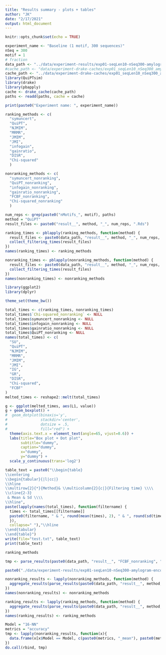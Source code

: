 ```yaml
---
title: "Results summary - plots + tables"
author: "JK"
date: "2/17/2021"
output: html_document
---
```


```r
knitr::opts_chunk$set(echo = TRUE)

experiment_name <- "Baseline (1 motif, 300 sequences)"
nSeq = 300
motif = 1
# fraction
data_path <- "../data/experiment-results/exp01-seqLen10-nSeq300-amylogram-encoding/"
#cache_path <- "data/experiment-drake-caches/exp01_seqLen10_nSeq300_amylogram_encoding/"
cache_path <- "../data/experiment-drake-caches/exp01_seqLen10_nSeq300_amylogram_encoding/"
library(QuiPTsim)
library(drake)
library(pbapply)
cache <- drake_cache(cache_path)
paths <- readd(paths, cache = cache)
```


```r
print(paste0("Experiment name: ", experiment_name))
```

```r
ranking_methods <- c(
  "symuncert",
  "QuiPT",
  "NJMIM",
  "MRMR",
  "JMIM",
  "JMI",
  "infogain",
  "gainratio",
  "DISR",
  "Chi-squared"
  )

nonranking_methods <- c(
  "symuncert_nonranking",
  "QuiPT_nonranking",
  "infogain_nonranking",
  "gainratio_nonranking",
  "FCBF_nonranking",
  "Chi-squared_nonranking"
  )

num_reps <- grep(paste0("nMotifs_", motif), paths)
method = "QuiPT"
result_files <- paste0("result__", method, "_", num_reps, ".Rds")

```

```r
ranking_times <- pblapply(ranking_methods, function(method) {
  result_files <- paste0(data_path, "result__", method, "_", num_reps, ".Rds")
  collect_filtering_times(result_files)
})
names(ranking_times) <- ranking_methods

nonranking_times <- pblapply(nonranking_methods, function(method) {
  result_files <- paste0(data_path, "result__", method, "_", num_reps, ".Rds")
  collect_filtering_times(result_files)
})
names(nonranking_times) <- nonranking_methods
```


```r
library(ggplot2)
library(dplyr)

theme_set(theme_bw())
```

```r
total_times <- c(ranking_times, nonranking_times)
total_times$`Chi-squared_nonranking` <- NULL
total_times$symuncert_nonranking <- NULL
total_times$infogain_nonranking <- NULL
total_times$gainratio_nonranking <- NULL
total_times$QuiPT_nonranking <- NULL
names(total_times) <- c(
  "SU",
  "QuiPT",
  "NJMIM",
  "MRMR",
  "JMIM",
  "JMI",
  "IG",
  "GR",
  "DISR",
  "Chi-squared",
  "FCBF"
)
melted_times <- reshape2::melt(total_times)

g <- ggplot(melted_times, aes(L1, value))
g + geom_boxplot() + 
#  geom_dotplot(binaxis='y', 
#               stackdir='center', 
#               dotsize = .5, 
#               fill="red") +
  theme(axis.text.x = element_text(angle=65, vjust=0.6)) + 
  labs(title="Box plot + Dot plot", 
       subtitle="dummy",
       caption="dummy",
       x="dummy",
       y="dummy") +
  scale_y_continuous(trans='log2')
```

```r
table_text = paste0("\\begin{table}
\\centering
\\begin{tabular}{|l|cc|}  
\\hline
\\multirow{2}{*}{Method}& \\multicolumn{2}{c|}{Filtering time} \\\\
\\cline{2-3} 
 & Mean & Sd \\\\
\\hline",
paste(lapply(names(total_times), function(filtername) {
  times <- total_times[[filtername]]
  paste0(filtername, " & ", round(mean(times), 2), " & ", round(sd(times), 2), " \\\\")
  }),
  collapse=" "),"\\hline
\\end{tabular}
\\end{table}")
write(file="test.txt", table_text)
print(table_text)
```
```r
ranking_methods
```
```r
tmp <- parse_results(paste0(data_path, "result__", "FCBF_nonranking", "_", num_reps, ".Rds"))
```



```r
paste0("./data/experiment-results/exp01-seqLen10-nSeq300-amylogram-encoding/", "result__", "FCBF_nonranking", "_", num_reps, ".Rds")
```
```r
nonranking_results <- lapply(nonranking_methods, function(method) {
  aggregate_results(parse_results(paste0(data_path, "result__", method, "_", num_reps, ".Rds")), ranking = FALSE)
})
names(nonranking_results) <- nonranking_methods
```

```r
ranking_results <- lapply(ranking_methods, function(method) {
  aggregate_results(parse_results(paste0(data_path, "result__", method, "_", num_reps, ".Rds")))
})
names(ranking_results) <- ranking_methods
```



```r
Model = "16-NN"
metrics = "accuracy"
tmp <- lapply(nonranking_results, function(x){
  data.frame(x[x$Model == Model, c(paste0(metrics, "_mean"), paste0(metrics, "_std"))])
})
do.call(rbind, tmp)
```


```r

```
